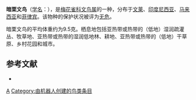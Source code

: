 {{Speciesbox 
| taxon = Lonchura fuscans
| image = Lonch fuscan 090809-10416 klr.jpg
| status = LC | status_system = IUCN3.1
| authority = {{link-en|约翰·卡辛|John Cassin|Cassin}}, 1852
}}

'''暗栗文鸟'''（[[学名|学名]]：{{lang|la|''Lonchura fuscans''}}），是[[梅花雀科|梅花雀科]][[文鸟属|文鸟属]]的一种，分布于[[文莱|文莱]]、[[印度尼西亚|印度尼西亚]]、[[马来西亚|马来西亚]]和[[菲律宾|菲律宾]]。该物种的保护状况被评为[[无危|无危]]。

暗栗文鸟的平均体重约为9.5克。栖息地包括亚热带或热带的（低地）湿润疏灌丛、牧草地、亚热带或热带的湿润低地林、耕地、亚热带或热带的（低地）干草原、乡村花园和城市。

== 参考文献 ==
*{{cite web|url=http://www.birdlife.org/datazone/speciesfactsheet.php?id=8706&m=0|title=Lonchura fuscans|publisher=[[国际鸟盟|BirdLife.org]]|accessdate=2011-06-27}}
{{commons category|Lonchura fuscans}}
{{Taxonbar|from=Q862698}}

[[Category:文鸟属|A]]
[[Category:由机器人创建的鸟类条目|Category:由机器人创建的鸟类条目]]